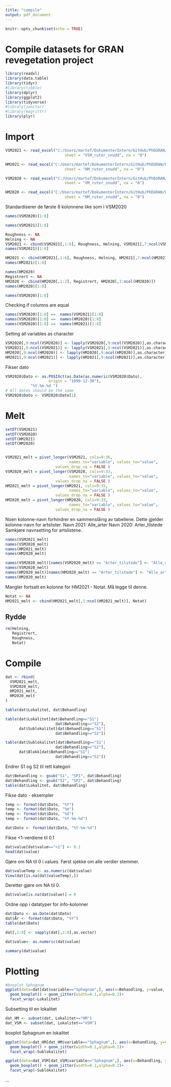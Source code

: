 ```yaml
---
title: "compile"
output: pdf_document
---
```


```r
knitr::opts_chunk$set(echo = TRUE)
```

# Compile datasets for GRAN revegetation project

```r

library(readxl)
library(data.table)
library(tidyr)
#library(tibble)
library(dplyr)
library(ggplot2)
library(tidyverse)
#library(janitor)
#library(magrittr)
library(plyr)
```

# Import

```r
VSM2021 <- read_excel("C:/Users/martef/DokumenterIntern/GitHub/PhDGRAN/Data/Reveg_2021.xlsx",
                          sheet = "VSM_ruter_snudd", na = "0")

HM2021 <- read_excel("C:/Users/martef/DokumenterIntern/GitHub/PhDGRAN/Data/Reveg_2021.xlsx",
                          sheet = "HM_ruter_snudd", na = "0")

VSM2020 <- read_excel("C:/Users/martef/DokumenterIntern/GitHub/PhDGRAN/Data/Reveg_2020.xlsx",
                          sheet = "VM_ruter_snudd", na = "0")

HM2020 <- read_excel("C:/Users/martef/DokumenterIntern/GitHub/PhDGRAN/Data/Reveg_2020.xlsx",
                          sheet = "HM_ruter_snudd", na = "0")

```

Standardiserer de første 8 kolonnene like som i VSM2020
```r

names(VSM2020)[1:8]
```


```r
names(VSM2021)[1:8]
```

```r
Roughness <- NA
Helning <- NA
VSM2021 <- cbind(VSM2021[,1:6], Roughness, Helning, VSM2021[,7:ncol(VSM2021)])
names(VSM2021)[1:8]
```

```r
HM2021 <- cbind(HM2021[,1:6], Roughness, Helning, HM2021[,7:ncol(HM2021)])
names(HM2021)[1:8]
```
```r
names(HM2020)
Registrert <- NA
HM2020 <- cbind(HM2020[,1:2], Registrert, HM2020[,3:ncol(HM2020)])
names(HM2020)[1:8]

```
```r
names(VSM2020)[1:8]
```
Checking if columns are equal
```r
names(VSM2020)[1:8] ==  names(VSM2021)[1:8] 
names(VSM2020)[1:8] ==  names(HM2020)[1:8]
names(VSM2020)[1:8] ==  names(HM2021)[1:8]

```
Setting all variables as character
```r
VSM2020[,9:ncol(VSM2020)] <- lapply(VSM2020[,9:ncol(VSM2020)],as.character)
VSM2021[,9:ncol(VSM2021)] <- lapply(VSM2021[,9:ncol(VSM2021)],as.character)
HM2020[,9:ncol(HM2020)] <- lapply(HM2020[,9:ncol(HM2020)],as.character)
HM2021[,9:ncol(HM2021)] <- lapply(HM2021[,9:ncol(HM2021)],as.character)
```

Fikser dato
```r
VSM2020$Dato <- as.POSIXct(as.Date(as.numeric(VSM2020$Dato),
                   origin = "1899-12-30"), 
           "%Y-%m-%d ")
# All dates should be the same
VSM2020$Dato <- VSM2020$Dato[1]
```
# Melt
```r
setDT(VSM2021)
setDT(VSM2020)
setDT(HM2021)
setDT(HM2020)


VSM2021_melt = pivot_longer(VSM2021, cols=9:36, 
                            names_to="variable", values_to="value", 
                      values_drop_na = FALSE )
VSM2020_melt = pivot_longer(VSM2020, cols=9:33, 
                            names_to="variable", values_to="value", 
                      values_drop_na = FALSE )
HM2021_melt = pivot_longer(HM2021, cols=9:35, 
                            names_to="variable", values_to="value", 
                      values_drop_na = FALSE )
HM2020_melt = pivot_longer(HM2020, cols=9:33, 
                            names_to="variable", values_to="value", 
                      values_drop_na = FALSE )
```

Noen kolonne-navn forhindrer en sammenslåing av tabellene.
Dette gjelder kolonne-navn for artslister.
Navn 2021: Alle_arter
Navn 2020: Arter_tilstede
Samkjøre navnsetting for artslistene.
```r
names(VSM2021_melt)
names(VSM2020_melt)
names(HM2021_melt)
names(HM2020_melt)

names(VSM2020_melt)[names(VSM2020_melt) == "Arter_tilstede"] <- "Alle_arter"
names(VSM2020_melt)
names(HM2020_melt)[names(HM2020_melt) == "Arter_tilstede"] <- "Alle_arter"
names(HM2020_melt)
```
Mangler fortsatt en kolonne for HM2021 - Notat.
Må legge til denne.

```r
Notat <- NA
HM2021_melt <- cbind(HM2021_melt[,1:ncol(HM2021_melt)], Notat)
```


## Rydde
```r
rm(Helning,
   Registrert,
   Roughness,
   Notat)
```



# Compile

```r
dat <- rbind(
  VSM2021_melt,
  VSM2020_melt,
  HM2021_melt,
  HM2020_melt
)
```


```r
table(dat$Lokalitet, dat$Behandling)
```



```r
table(dat$Lokalitet[dat$Behandling=="S1"|
                      dat$Behandling=="S2"],
      dat$Sublokalitet[dat$Behandling=="S1"|
                      dat$Behandling=="S2"])
```
```r
table(dat$Sublokalitet[dat$Behandling=="S1"|
                      dat$Behandling=="S2"],
      dat$Blokk[dat$Behandling=="S1"|
                      dat$Behandling=="S2"])
```

Endrer S1 og S2 til rett kategori
```r
dat$Behandling <- gsub("S1", "SP1", dat$Behandling)
dat$Behandling <- gsub("S2", "SP2", dat$Behandling)
table(dat$Lokalitet, dat$Behandling)
```


Fikse dato - eksempler
```r
temp <- format(dat$Dato, "%Y")
temp <- format(dat$Dato, "%m")
temp <- format(dat$Dato, "%d")
temp <- format(dat$Dato, "%Y-%m-%d")

```

```r
dat$Dato <- format(dat$Dato, "%Y-%m-%d")
```


Fikse <1-verdiene til 0.1
```r
dat$value[dat$value=="<1"] <- 0.1
head(dat$value)
```
Gjøre om NA til 0 i values.
Først sjekke om alle verdier stemmer.
```r
dat$valueTemp <- as.numeric(dat$value)
View(dat[is.na(dat$valueTemp),])
```

Deretter gjøre om NA til 0.
```r
dat$value[is.na(dat$value)] = 0

```

Ordne opp i datatyper for info-kolonner
```r
dat$Dato <- as.Date(dat$Dato)
dat$År <- format(dat$Dato, "%Y")
table(dat$Dato)

dat[,2:8] <- sapply(dat[,2:8],as.vector)

dat$value<- as.numeric(dat$value)

summary(dat$value)
```


# Plotting

```r
#boxplot Sphagnum
ggplot(data=dat[dat$variable=="Sphagnum",], aes(x=Behandling, y=value, fill=År))+
  geom_boxplot() + geom_jitter(width=0.1,alpha=0.2)+
  facet_wrap(~Lokalitet)
```

Subsetting til en lokalitet
```r
dat_HM <- subset(dat, Lokalitet=="HM")
dat_VSM <- subset(dat, Lokalitet=="VSM")
```

boxplot Sphagnum en lokalitet
```r

ggplot(data=dat_HM[dat_HM$variable=="Sphagnum",], aes(x=Behandling, y=value, fill=År))+
  geom_boxplot() + geom_jitter(width=0.1,alpha=0.2)+
  facet_wrap(~Sublokalitet)
```
```r
ggplot(data=dat_VSM[dat_VSM$variable=="Sphagnum",], aes(x=Behandling, y=value, fill=År))+
  geom_boxplot() + geom_jitter(width=0.1,alpha=0.2)+
  facet_wrap(~Sublokalitet)
```

...